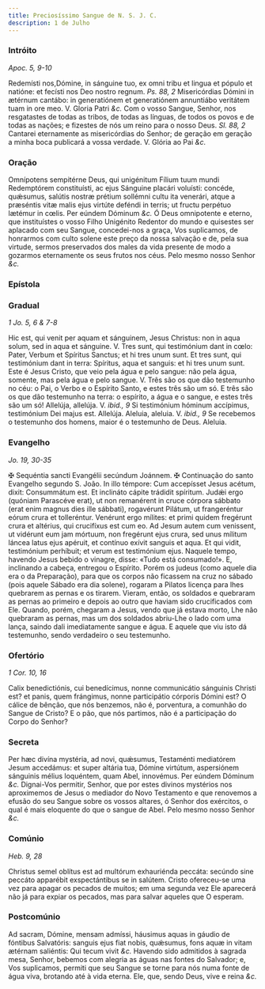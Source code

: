 ```yaml
---
title: Preciosíssimo Sangue de N. S. J. C.
description: 1 de Julho
---
```


### Intróito

_Apoc. 5, 9-10_

<div class="grid grid-cols-2 gap-5">
  <span class="text-justify">
    Redemísti nos,Dómine, in sánguine tuo, ex omni tribu et lingua et pópulo et
    natióne: et fecísti nos Deo nostro regnum. <em>Ps. 88, 2</em> Misericórdias
    Dómini in ætérnum cantábo: in generatiónem et generatiónem annuntiábo
    veritátem tuam in ore meo. V. Gloria Patri <em>&c.</em>
  </span>
  <span class="text-justify">
    Com o vosso Sangue, Senhor, nos resgatastes de todas as tribos, de todas as
    línguas, de todos os povos e de todas as nações; e fizestes de nós um reino
    para o nosso Deus. <em>Sl. 88, 2</em> Cantarei eternamente as misericórdias
    do Senhor; de geração em geração a minha boca publicará a vossa verdade. V.
    Glória ao Pai <em>&c.</em>
  </span>
</div>

### Oração

<div class="grid grid-cols-2 gap-5">
  <span class="text-justify">
    Omnípotens sempitérne Deus, qui unigénitum Fílium tuum mundi Redemptórem
    constituísti, ac ejus Sánguine placári voluísti: concéde, quǽsumus, salútis
    nostræ prétium sollémni cultu ita venerári, atque a præséntis vitæ malis
    ejus virtúte deféndi in terris; ut fructu perpétuo lætémur in cœlis. Per
    eúndem Dóminum <em>&c.</em>
  </span>
  <span class="text-justify">
    Ó Deus omnipotente e eterno, que instituístes o vosso Filho Unigénito
    Redentor do mundo e quisestes ser aplacado com seu Sangue, concedei-nos a
    graça, Vos suplicamos, de honrarmos com culto solene este preço da nossa
    salvação e de, pela sua virtude, sermos preservados dos males da vida
    presente de modo a gozarmos eternamente os seus frutos nos céus. Pelo mesmo
    nosso Senhor <em>&c.</em>
  </span>
</div>

### Epístola


<LinkCard href="/missal/quaresma/paixao#epístola" title="Domingo da Paixão" />

### Gradual

_1 Jo. 5, 6 & 7-8_

<div class="grid grid-cols-2 gap-5">
  <span class="text-justify">
    Hic est, qui venit per aquam et sánguinem, Jesus Christus: non in aqua
    solum, sed in aqua et sánguine. V. Tres sunt, qui testimónium dant in cœlo:
    Pater, Verbum et Spíritus Sanctus; et hi tres unum sunt. Et tres sunt, qui
    testimónium dant in terra: Spíritus, aqua et sanguis: et hi tres unum sunt.
  </span>
  <span class="text-justify">
    Este é Jesus Cristo, que veio pela água e pelo sangue: não pela água,
    somente, mas pela água e pelo sangue. V. Três são os que dão testemunho no
    céu: o Pai, o Verbo e o Espírito Santo, e estes três são um só. E três são
    os que dão testemunho na terra: o espírito, a água e o sangue, e estes três
    são um só!
  </span>
  <span class="text-justify">
    Allelúja, allelúja. V. <em>ibid., 9</em> Si testimónium hóminum accípimus,
    testimónium Dei majus est. Allelúja.
  </span>
  <span class="text-justify">
    Aleluia, aleluia. V. <em>ibid., 9</em> Se recebemos o testemunho dos homens,
    maior é o testemunho de Deus. Aleluia.
  </span>
</div>

### Evangelho

_Jo. 19, 30-35_

<div class="grid grid-cols-2 gap-5">
  <span class="text-justify">
    <span class="text-red-500">&#10016;</span> Sequéntia sancti Evangélii
    secúndum Joánnem.
  </span>
  <span class="text-justify">
    <span class="text-red-500">&#10016;</span> Continuação do santo Evangelho
    segundo S. João.
  </span>
  <span class="text-justify">
    In illo témpore: Cum accepísset Jesus acétum, dixit: Consummátum est. Et
    inclináto cápite trádidit spíritum. Judǽi ergo (quóniam Parascéve erat), ut
    non remanérent in cruce córpora sábbato (erat enim magnus dies ille
    sábbati), rogavérunt Pilátum, ut frangeréntur eórum crura et tolleréntur.
    Venérunt ergo mílites: et primi quidem fregérunt crura et altérius, qui
    crucifíxus est cum eo. Ad Jesum autem cum venissent, ut vidérunt eum jam
    mórtuum, non fregérunt ejus crura, sed unus mílitum láncea latus ejus
    apéruit, et contínuo exívit sanguis et aqua. Et qui vidit, testimónium
    perhíbuit; et verum est testimónium ejus.
  </span>
  <span class="text-justify">
    Naquele tempo, havendo Jesus bebido o vinagre, disse: «Tudo está
    consumado!». E, inclinando a cabeça, entregou o Espírito. Porém os judeus
    (como aquele dia era o da Preparação), para que os corpos não ficassem na
    cruz no sábado (pois aquele Sábado era dia solene), rogaram a Pilatos
    licença para lhes quebrarem as pernas e os tirarem. Vieram, então, os
    soldados e quebraram as pernas ao primeiro e depois ao outro que haviam sido
    crucificados com Ele. Quando, porém, chegaram a Jesus, vendo que já estava
    morto, Lhe não quebraram as pernas, mas um dos soldados abriu-Lhe o lado com
    uma lança, saindo dali imediatamente sangue e água. E aquele que viu isto dá
    testemunho, sendo verdadeiro o seu testemunho.
  </span>
</div>

### Ofertório

_1 Cor. 10, 16_

<div class="grid grid-cols-2 gap-5">
  <span class="text-justify">
    Calix benedictiónis, cui benedícimus, nonne communicátio sánguinis Christi
    est? et panis, quem frángimus, nonne participátio córporis Dómini est?
  </span>
  <span class="text-justify">
    O cálice de bênção, que nós benzemos, não é, porventura, a comunhão do
    Sangue de Cristo? E o pão, que nós partimos, não é a participação do Corpo
    do Senhor?
  </span>
</div>

### Secreta

<div class="grid grid-cols-2 gap-5">
  <span class="text-justify">
    Per hæc divína mystéria, ad novi, quǽsumus, Testaménti mediatórem Jesum
    accedámus: et super altária tua, Dómine virtútum, aspersiónem sánguinis
    mélius loquéntem, quam Abel, innovémus. Per eúndem Dóminum <em>&c.</em>
  </span>
  <span class="text-justify">
    Dignai-Vos permitir, Senhor, que por estes divinos mystérios nos aproximemos
    de Jesus o mediador do Novo Testamento e que renovemos a efusão do seu
    Sangue sobre os vossos altares, ó Senhor dos exércitos, o qual é mais
    eloquente do que o sangue de Abel. Pelo mesmo nosso Senhor <em>&c.</em>
  </span>
</div>

### Comúnio

_Heb. 9, 28_

<div class="grid grid-cols-2 gap-5">
  <span class="text-justify">
    Christus semel oblítus est ad multórum exhauriénda peccáta: secúndo sine
    peccáto apparébit exspectántibus se in salútem.
  </span>
  <span class="text-justify">
    Cristo ofereceu-se uma vez para apagar os pecados de muitos; em uma segunda
    vez Ele aparecerá não já para expiar os pecados, mas para salvar aqueles que
    O esperam.
  </span>
</div>

### Postcomúnio

<div class="grid grid-cols-2 gap-5">
  <span class="text-justify">
    Ad sacram, Dómine, mensam admíssi, háusimus aquas in gáudio de fóntibus
    Salvatóris: sanguis ejus fiat nobis, quǽsumus, fons aquæ in vitam ætérnam
    saliéntis: Qui tecum vivit <em>&c.</em>
  </span>
  <span class="text-justify">
    Havendo sido admitidos à sagrada mesa, Senhor, bebemos com alegria as águas
    nas fontes do Salvador; e, Vos suplicamos, permiti que seu Sangue se torne
    para nós numa fonte de água viva, brotando até à vida eterna. Ele, que,
    sendo Deus, vive e reina <em>&c.</em>
  </span>
</div>
